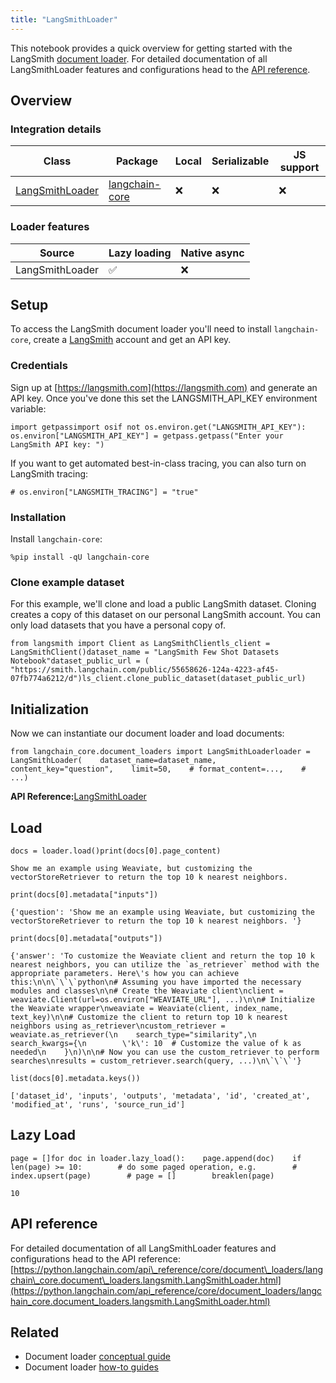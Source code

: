 ```yaml
---
title: "LangSmithLoader"
---
```


This notebook provides a quick overview for getting started with the LangSmith [document loader](https://python.langchain.com/oss/concepts/document_loaders). For detailed documentation of all LangSmithLoader features and configurations head to the [API reference](https://python.langchain.com/api_reference/core/document_loaders/langchain_core.document_loaders.langsmith.LangSmithLoader.html).

## Overview

### Integration details

| Class                                                                                                                                              | Package                                                                      | Local | Serializable | JS support |
| -------------------------------------------------------------------------------------------------------------------------------------------------- | ---------------------------------------------------------------------------- | ----- | ------------ | ---------- |
| [LangSmithLoader](https://python.langchain.com/api_reference/core/document_loaders/langchain_core.document_loaders.langsmith.LangSmithLoader.html) | [langchain-core](https://python.langchain.com/api_reference/core/index.html) | ❌     | ❌            | ❌          |

### Loader features

| Source          | Lazy loading | Native async |
| --------------- | ------------ | ------------ |
| LangSmithLoader | ✅            | ❌            |

## Setup

To access the LangSmith document loader you'll need to install `langchain-core`, create a [LangSmith](https://langsmith.com) account and get an API key.

### Credentials

Sign up at [https://langsmith.com](https://langsmith.com) and generate an API key. Once you've done this set the LANGSMITH\_API\_KEY environment variable:

```
import getpassimport osif not os.environ.get("LANGSMITH_API_KEY"):    os.environ["LANGSMITH_API_KEY"] = getpass.getpass("Enter your LangSmith API key: ")
```

If you want to get automated best-in-class tracing, you can also turn on LangSmith tracing:

```
# os.environ["LANGSMITH_TRACING"] = "true"
```

### Installation

Install `langchain-core`:

```
%pip install -qU langchain-core
```

### Clone example dataset

For this example, we'll clone and load a public LangSmith dataset. Cloning creates a copy of this dataset on our personal LangSmith account. You can only load datasets that you have a personal copy of.

```
from langsmith import Client as LangSmithClientls_client = LangSmithClient()dataset_name = "LangSmith Few Shot Datasets Notebook"dataset_public_url = (    "https://smith.langchain.com/public/55658626-124a-4223-af45-07fb774a6212/d")ls_client.clone_public_dataset(dataset_public_url)
```

## Initialization

Now we can instantiate our document loader and load documents:

```
from langchain_core.document_loaders import LangSmithLoaderloader = LangSmithLoader(    dataset_name=dataset_name,    content_key="question",    limit=50,    # format_content=...,    # ...)
```

**API Reference:**[LangSmithLoader](https://python.langchain.com/api_reference/core/document_loaders/langchain_core.document_loaders.langsmith.LangSmithLoader.html)

## Load

```
docs = loader.load()print(docs[0].page_content)
```

```
Show me an example using Weaviate, but customizing the vectorStoreRetriever to return the top 10 k nearest neighbors.
```

```
print(docs[0].metadata["inputs"])
```

```
{'question': 'Show me an example using Weaviate, but customizing the vectorStoreRetriever to return the top 10 k nearest neighbors. '}
```

```
print(docs[0].metadata["outputs"])
```

```
{'answer': 'To customize the Weaviate client and return the top 10 k nearest neighbors, you can utilize the `as_retriever` method with the appropriate parameters. Here\'s how you can achieve this:\n\n\`\`\`python\n# Assuming you have imported the necessary modules and classes\n\n# Create the Weaviate client\nclient = weaviate.Client(url=os.environ["WEAVIATE_URL"], ...)\n\n# Initialize the Weaviate wrapper\nweaviate = Weaviate(client, index_name, text_key)\n\n# Customize the client to return top 10 k nearest neighbors using as_retriever\ncustom_retriever = weaviate.as_retriever(\n    search_type="similarity",\n    search_kwargs={\n        \'k\': 10  # Customize the value of k as needed\n    }\n)\n\n# Now you can use the custom_retriever to perform searches\nresults = custom_retriever.search(query, ...)\n\`\`\`'}
```

```
list(docs[0].metadata.keys())
```

```
['dataset_id', 'inputs', 'outputs', 'metadata', 'id', 'created_at', 'modified_at', 'runs', 'source_run_id']
```

## Lazy Load

```
page = []for doc in loader.lazy_load():    page.append(doc)    if len(page) >= 10:        # do some paged operation, e.g.        # index.upsert(page)        # page = []        breaklen(page)
```

```
10
```

## API reference

For detailed documentation of all LangSmithLoader features and configurations head to the API reference: [https://python.langchain.com/api\_reference/core/document\_loaders/langchain\_core.document\_loaders.langsmith.LangSmithLoader.html](https://python.langchain.com/api_reference/core/document_loaders/langchain_core.document_loaders.langsmith.LangSmithLoader.html)

## Related

* Document loader [conceptual guide](/src/oss/concepts/document_loaders)
* Document loader [how-to guides](/src/oss/how_to/#document-loaders)

